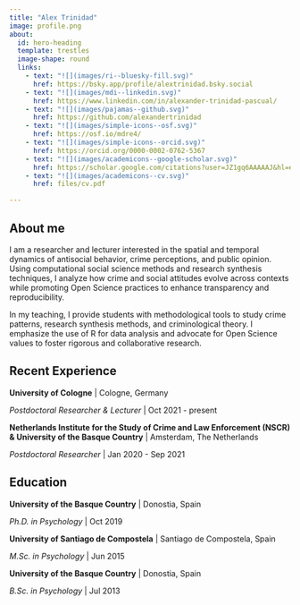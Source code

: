 ```yaml
---
title: "Alex Trinidad"
image: profile.png
about:
  id: hero-heading
  template: trestles
  image-shape: round
  links:
    - text: "![](images/ri--bluesky-fill.svg)"
      href: https://bsky.app/profile/alextrinidad.bsky.social
    - text: "![](images/mdi--linkedin.svg)"
      href: https://www.linkedin.com/in/alexander-trinidad-pascual/
    - text: "![](images/pajamas--github.svg)"
      href: https://github.com/alexandertrinidad
    - text: "![](images/simple-icons--osf.svg)"
      href: https://osf.io/mdre4/
    - text: "![](images/simple-icons--orcid.svg)"
      href: https://orcid.org/0000-0002-0762-5367
    - text: "![](images/academicons--google-scholar.svg)"
      href: https://scholar.google.com/citations?user=JZ1gq6AAAAAJ&hl=en&oi=ao
    - text: "![](images/academicons--cv.svg)"
      href: files/cv.pdf

---
```



::: {#hero-heading}

## About me
I am a researcher and lecturer interested in the spatial and temporal dynamics of antisocial behavior, crime perceptions, and public opinion. Using computational social science methods and research synthesis techniques, I analyze how crime and social attitudes evolve across contexts while promoting Open Science practices to enhance transparency and reproducibility.

In my teaching, I provide students with methodological tools to study crime patterns, research synthesis methods, and criminological theory. I emphasize the use of R for data analysis and advocate for Open Science values to foster rigorous and collaborative research.

## Recent Experience

**University of Cologne** | Cologne, Germany

*Postdoctoral Researcher & Lecturer* | Oct 2021 - present

**Netherlands Institute for the Study of Crime and Law Enforcement (NSCR)** 
**& University of the Basque Country**  | Amsterdam, The Netherlands

*Postdoctoral Researcher* | Jan 2020 - Sep 2021

## Education 

**University of the Basque Country** | Donostia, Spain

*Ph.D. in Psychology* | Oct 2019

**University of Santiago de Compostela** | Santiago de Compostela, Spain

*M.Sc. in Psychology* | Jun 2015

**University of the Basque Country** | Donostia, Spain

*B.Sc. in Psychology* | Jul 2013

:::

